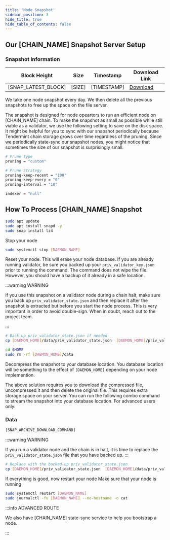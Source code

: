 ```yaml
---
title: 'Node Snapshot'
sidebar_position: 3
hide_title: true
hide_table_of_contents: false
---
```



<PageTitle
  iconUrl="img/[CHAIN_ICON]"
  title="[CHAIN_NAME] Node Snapshot"
  chainId="[CHAIN_ID]"
  version="[VERSION]"
/>

## Our [CHAIN_NAME] Snapshot Server Setup

### Snapshot Information

| Block Height        | Size   | Timestamp   | Download Link                   |
| ------------------- | ------ | ----------- | ------------------------------- |
| [SNAP_LATEST_BLOCK] | [SIZE] | [TIMESTAMP] | [Download]([SNAP_ARCHIVE_LINK]) |

We take one node snapshot every day. We then delete all the previous snapshots to free up the space on the file server.

The snapshot is designed for node opeartors to run an efficient node on [CHAIN_NAME] chain. To make the snapshot as small as possible while still viable as a validator, we use the following setting to save on the disk space. It might be helpful for you to sync with our snapshot periodically because Tendermint chain storage grows over time regardless of the pruning. Since we periodically state-sync our snapshot nodes, you might notice that sometimes the size of our snapshot is surprisingly small.

```bash title="app.toml"
# Prune Type
pruning = "custom"

# Prune Strategy
pruning-keep-recent = "100"
pruning-keep-every = "0"
pruning-interval = "10"
```

```bash title="config.toml"
indexer = "null"
```

## How To Process [CHAIN_NAME] Snapshot

```bash
sudo apt update
sudo apt install snapd -y
sudo snap install lz4
```

Stop your node

```bash
sudo systemctl stop [DAEMON_NAME]
```

Reset your node. This will erase your node database. If you are already running validator, be sure you backed up your `priv_validator_key.json` prior to running the command. The command does not wipe the file. However, you should have a backup of it already in a safe location.

:::warning WARNING

If you use this snapshot on a validator node during a chain halt, make sure you back up `priv_validator_state.json` and then replace it after the snapshot is extracted but before you start the node process. This is very important in order to avoid double-sign. When in doubt, reach out to the project team.

:::

```bash
# Back up priv_validator_state.json if needed
cp [DAEMON_HOME]/data/priv_validator_state.json  [DAEMON_HOME]/priv_validator_state.json

cd $HOME
sudo rm -rf [DAEMON_HOME]/data
```

Decompress the snapshot to your database location. You database location will be something to the effect of `[DAEMON_HOME]` depending on your node implemention.

The above solution requires you to download the compressed file, uncompressed it and then delete the original file. This requires extra storage space on your server. You can run the following combo command to stream the snapshot into your database location. For advanced users only:

### Data

```bash
[SNAP_ARCHIVE_DOWNLOAD_COMMAND]
```

:::warning WARNING

If you run a validator node and the chain is in halt, it is time to replace the `priv_validator_state.json` file that you have backed up.
:::

```bash
# Replace with the backed-up priv_validator_state.json
cp [DAEMON_HOME]/priv_validator_state.json  [DAEMON_HOME]/data/priv_validator_state.json
```

If everything is good, now restart your node
Make sure that your node is running

```bash
sudo systemctl restart [DAEMON_NAME]
sudo journalctl -fu [DAEMON_NAME] --no-hostname -o cat
```

:::info ADVANCED ROUTE

We also have [CHAIN_NAME] state-sync service to help you bootstrap a node.

:::
